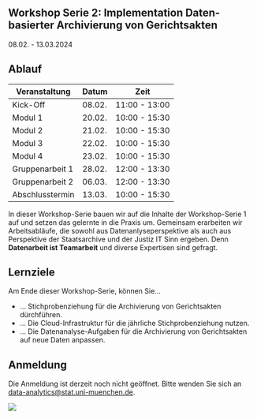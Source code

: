 ## Workshop Serie 2: Implementation Daten-basierter Archivierung von Gerichtsakten 

08.02. - 13.03.2024


## Ablauf

| Veranstaltung      | Datum      | Zeit        |
|--------------------|------------|-------------|
| Kick-Off           | 08.02.     | 11:00 - 13:00|
| Modul 1            | 20.02.     | 10:00 - 15:30|
| Modul 2            | 21.02.     | 10:00 - 15:30|
| Modul 3            | 22.02.     | 10:00 - 15:30|
| Modul 4            | 23.02.     | 10:00 - 15:30|
| Gruppenarbeit 1    | 28.02.     | 12:00 - 13:30|
| Gruppenarbeit 2    | 06.03.     | 12:00 - 13:30|
| Abschlusstermin    | 13.03.     | 10:00 - 15:30|



In dieser Workshop-Serie bauen wir auf die Inhalte der Workshop-Serie 1 auf
und setzen das gelernte in die Praxis um. Gemeinsam erarbeiten wir Arbeitsabläufe,
die sowohl aus Datenanlyseperspektive als auch aus Perspektive der Staatsarchive
und der Justiz IT Sinn ergeben. 
Denn **Datenarbeit ist Teamarbeit** und diverse Expertisen sind gefragt.


::: {.callout-tip}
## Lernziele
Am Ende dieser Workshop-Serie, können Sie...

* ... Stichprobenziehung für die Archivierung von Gerichtsakten dürchführen.
* ... Die Cloud-Infrastruktur für die jährliche Stichprobenziehung nutzen.
* ... Die Datenanalyse-Aufgaben für die Archivierung von Gerichtsakten auf neue Daten anpassen.

:::

## Anmeldung
Die Anmeldung ist derzeit noch nicht geöffnet. 
Bitte wenden Sie sich an [data-analytics@stat.uni-muenchen.de](mailto:data-analytics@stat.uni-muenchen.de).

![](icons/Logos.png) 
